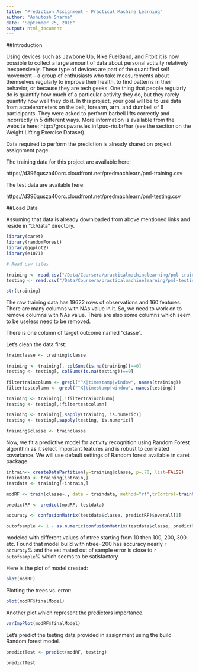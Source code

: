 ```yaml
---
title: "Prediction Assignment - Practical Machine Learning"
author: "Ashutosh Sharma"
date: "September 25, 2016"
output: html_document
---
```


##Introduction

Using devices such as Jawbone Up, Nike FuelBand, and Fitbit it is now possible to collect a large amount of data about personal activity relatively inexpensively. These type of devices are part of the quantified self movement – a group of enthusiasts who take measurements about themselves regularly to improve their health, to find patterns in their behavior, or because they are tech geeks. One thing that people regularly do is quantify how much of a particular activity they do, but they rarely quantify how well they do it. In this project, your goal will be to use data from accelerometers on the belt, forearm, arm, and dumbell of 6 participants. They were asked to perform barbell lifts correctly and incorrectly in 5 different ways. More information is available from the website here: http://groupware.les.inf.puc-rio.br/har (see the section on the Weight Lifting Exercise Dataset).

Data required to perform the prediction is already shared on project assignment page.

The training data for this project are available here:

https://d396qusza40orc.cloudfront.net/predmachlearn/pml-training.csv

The test data are available here:

https://d396qusza40orc.cloudfront.net/predmachlearn/pml-testing.csv

##Load Data

Assuming that data is already downloaded from above mentioned links and reside in "d:/data" directory.

```r
library(caret)
library(randomForest)
library(ggplot2)
library(e1071)

# Read csv files

training <- read.csv("/Data/Coursera/practicalmachinelearning/pml-training.csv")
testing <- read.csv("/Data/Coursera/practicalmachinelearning/pml-testing.csv")

str(training)

```

The raw training data has 19622 rows of observations and 160 features. There are many columns with NAs value in it.  So, we need to work on to remove columns with NAs value. There are also some columns which seem to be useless need to be removed.

There is one column of target outcome named "classe".

Let's clean the data first:
```r
trainclasse <- training$classe

training <- training[, colSums(is.na(training))==0]
testing <- testing[, colSums(is.na(testing))==0]

filtertraincolumn <- grepl("^X|timestamp|window", names(training))
filtertestcolumn <- grepl("^X|timestamp|window", names(testing))

training <- training[,!filtertraincolumn]
testing <- testing[,!filtertestcolumn]

training <- training[,sapply(training, is.numeric)]
testing <- testing[,sapply(testing, is.numeric)]

training$classe <- trainclasse

```

Now, we fit a predictive model for activity recognition using Random Forest algorithm as it select important features and is robust to correlated covariance. We will use default settings of Random forest available in caret package.

```r
intrain<- createDataPartition(y=training$classe, p=.70, list=FALSE)
traindata <- training[intrain,]
testdata <- training[-intrain,]

modRF <- train(classe~., data = traindata, method="rf",trControl=trainControl(method="cv",5), ntree=300)

predictRF <- predict(modRF, testdata)

accuracy <- confusionMatrix(testdata$classe, predictRF)$overall[1]

outofsample <- 1 - as.numeric(confusionMatrix(testdata$classe, predictRF)$overall[1])
```

modeled with different values of ntree starting from 10 then 100, 200, 300 etc. Found that model build with ntree=200 has accuracy nearly `r accuracy`% and the estimated out of sample error is close to `r outofsample`% which seems to be satisfactory.

Here is the plot of model created:

```r
plot(modRF)

```

Plotting the trees vs. error:
```r
plot(modRF$finalModel)
```

Another plot which represent the predictors importance.
```r
varImpPlot(modRF$finalModel)
```

Let's predict the testing data provided in assignment using the build Random forest model.

```r
predictTest <- predict(modRF, testing)

predictTest

```

